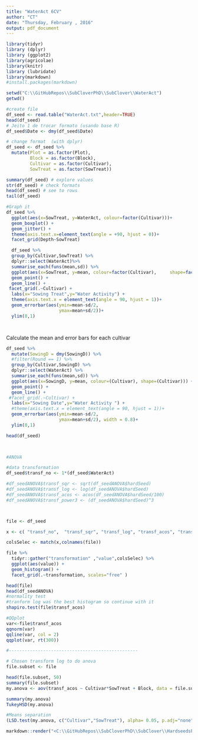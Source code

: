 ```yaml
---
title: "WaterAct 6CV"
author: "CT"
date: "Thursday, February , 2016"
output: pdf_document
---
```


```r
library(tidyr)
library (dplyr)
library (ggplot2)
library(agricolae)
library(knitr)
library (lubridate)
library(markdown)
#install.packages(markdown)

```


```r
setwd("C:\\GitHubRepos\\SubCloverPhD\\SubClover\\WaterAct")
getwd()

#create file
df_seed <- read.table("WaterAct.txt",header=TRUE)
head(df_seed)
# Jeito 1 de trocar formato (usando base R)
df_seed$Date <- dmy(df_seed$Date)

# change format  (with dplyr)
df_seed <- df_seed %>%
  mutate(Plot = as.factor(Plot), 
         Block = as.factor(Block),
         Cultivar = as.factor(Cultivar),
         SowTreat = as.factor(SowTreat))

summary(df_seed) # explore values
str(df_seed) # check formats
head(df_seed) # see to rows
tail(df_seed)

```



```r


#Graph it  
df_seed %>%
  ggplot(aes(x=SowTreat, y=WaterAct, colour=factor(Cultivar)))+
  geom_boxplot() +
  geom_jitter() +
  theme(axis.text.x=element_text(angle = +90, hjust = 0))+
  facet_grid(Depth~SowTreat)

```


```r
  df_seed %>%
  group_by(Cultivar,SowTreat) %>%
  dplyr::select(WaterAct)%>%
  summarise_each(funs(mean,sd)) %>%
  ggplot(aes(x=SowTreat, y=mean, colour=factor(Cultivar),     shape=factor(Cultivar))) +
  geom_point() +
  geom_line() +
 facet_grid(.~Cultivar) +
  labs(x="Sowing Treat",y="Water Activity") +
  theme(axis.text.x = element_text(angle = 90, hjust = 1))+
  geom_errorbar(aes(ymin=mean-sd/2,
                    ymax=mean+sd/2))+
  ylim(0,1)


```


 

```r

  
```


```r

  
```




Calculate the mean and error bars for each cultivar 

```r
df_seed %>%
  mutate(SowingD = dmy(SowingD)) %>%
  #filter(Round == 1) %>%
  group_by(Cultivar,SowingD) %>%
  dplyr::select(WaterAct) %>%
  summarise_each(funs(mean,sd)) %>%
  ggplot(aes(x=SowingD, y=mean, colour=(Cultivar), shape=(Cultivar))) +
  geom_point() +
  geom_line() +
 #facet_grid(.~Cultivar) +
  labs(x="Sowing Date",y="Water Activity ") +
  #theme(axis.text.x = element_text(angle = 90, hjust = 1))+
  geom_errorbar(aes(ymin=mean-sd/2,
                    ymax=mean+sd/2), width = 0.8)+
  ylim(0,1) 

head(df_seed)

 

#ANOVA

#data transformation
df_seed$transf_no <- 1*(df_seed$WaterAct)

#df_seedANOVA$transf_sqr <- sqrt(df_seedANOVA$hardSeed)
#df_seedANOVA$transf_log <- log(df_seedANOVA$hardSeed)
#df_seedANOVA$transf_acos <- acos(df_seedANOVA$hardSeed/100)
#df_seedANOVA$transf_power3 <- (df_seedANOVA$hardSeed)^3



file <- df_seed

x <- c( "transf_no",  "transf_sqr", "transf_log", "transf_acos", "transf_power3")

colsSelec <- match(x,colnames(file))

file %>%
  tidyr::gather("transformation" ,"value",colsSelec) %>%
  ggplot(aes(value)) + 
  geom_histogram() +
  facet_grid(.~transformation, scales="free" )

head(file)
head(df_seedANOVA)
#normality test
#tranform log was the best histogram so continue with it 
shapiro.test(file$transf_acos)

#QQplot
var<-file$transf_acos
qqnorm(var)
qqline(var, col = 2)
qqplot(var, rt(300))

#-------------------------------------------------

# Chosen transform log to do anova 
file.subset <- file 

head(file.subset, 50)
summary(file.subset)
my.anova <- aov(transf_acos ~ Cultivar*SowTreat + Block, data = file.subset)

summary(my.anova)
TukeyHSD(my.anova)

#Means separation 
(LSD.test(my.anova, c("Cultivar","SowTreat"), alpha= 0.05, p.adj="none")) 


```


```r

markdown::render("<C:\\GitHubRepos\\SubCloverPhD\\SubClover\\HardseedsProject1Read.Rmd>") 
```


